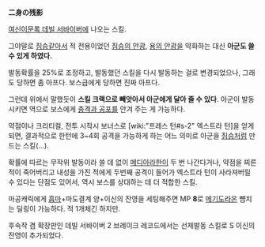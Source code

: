 '''二身の残影'''

[[여신이문록 데빌 서바이버]]에 나오는 스킬.

그야말로 [[짐승]]같아서 적 전용이었던 [[짐승의 안광]], [[용의 안광]]을 약화하는 대신 '''아군도 쓸 수 있게 하였다.'''

발동확률을 25%로 조정하고, 발동했던 스킬을 다시 발동하는 걸로 변경되었으나, 그래도 당하면 좀 아프다. 보스급에게 당하면 진짜 아프다.

그런데 위에서 말했듯이 '''스킬 크랙으로 빼앗아서 아군에게 달아 줄 수 있다'''. 아군이 발동시키면 역으로 보스에게 [[충격과 공포]]를 안겨 주는 게 가능하다.

약점이나 크리티컬, 전투 시작시 보너스로 [wiki:"프레스 턴#s-2" 엑스트라 턴]을 얻게 되면, 결과적으로 한턴에 3~4회 공격을 가능하게 하는 어느 의미로 아군을 [[짐승]]처럼 만드는 스킬(…).

확률에 따르는 무작위 발동이라 쓸 데 없이 [[메디아라한]]이 두 번 나간다거나, 약점을 찌른 적이 죽어버리고 내성을 가진 적에게 두번째 공격이 들어가 엑스트라 턴이 사라져버릴 수 있다는 단점도 있어서, 역시 보스를 상대하는 데 더 적합한 스킬.

마공캐릭에게 [[흡마]]+마도결계 양+이신의 잔영을 세팅해주면 MP '''8'''로 [[메기도라온]] 뺨치는 딜링이 가능하다. 적 1개체긴 하지만. 

후속작 겸 확장판인 데빌 서바이버 2 브레이크 레코드에서는 선제발동 스킬로 S 이신의 잔영이 추가되었다.
